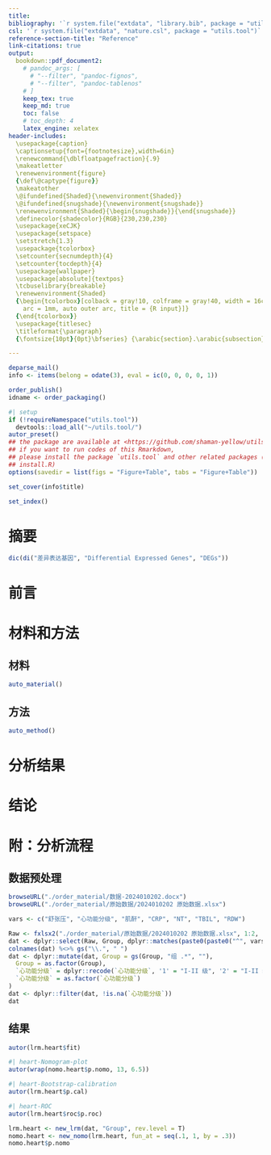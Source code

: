 ```yaml
---
title: 
bibliography: '`r system.file("extdata", "library.bib", package = "utils.tool")`'
csl: '`r system.file("extdata", "nature.csl", package = "utils.tool")`'
reference-section-title: "Reference"
link-citations: true
output:
  bookdown::pdf_document2:
    # pandoc_args: [
      # "--filter", "pandoc-fignos",
      # "--filter", "pandoc-tablenos"
    # ]
    keep_tex: true
    keep_md: true
    toc: false
    # toc_depth: 4
    latex_engine: xelatex
header-includes:
  \usepackage{caption}
  \captionsetup{font={footnotesize},width=6in}
  \renewcommand{\dblfloatpagefraction}{.9}
  \makeatletter
  \renewenvironment{figure}
  {\def\@captype{figure}}
  \makeatother
  \@ifundefined{Shaded}{\newenvironment{Shaded}}
  \@ifundefined{snugshade}{\newenvironment{snugshade}}
  \renewenvironment{Shaded}{\begin{snugshade}}{\end{snugshade}}
  \definecolor{shadecolor}{RGB}{230,230,230}
  \usepackage{xeCJK}
  \usepackage{setspace}
  \setstretch{1.3} 
  \usepackage{tcolorbox}
  \setcounter{secnumdepth}{4}
  \setcounter{tocdepth}{4}
  \usepackage{wallpaper}
  \usepackage[absolute]{textpos}
  \tcbuselibrary{breakable}
  \renewenvironment{Shaded}
  {\begin{tcolorbox}[colback = gray!10, colframe = gray!40, width = 16cm,
    arc = 1mm, auto outer arc, title = {R input}]}
  {\end{tcolorbox}}
  \usepackage{titlesec}
  \titleformat{\paragraph}
  {\fontsize{10pt}{0pt}\bfseries} {\arabic{section}.\arabic{subsection}.\arabic{subsubsection}.\arabic{paragraph}} {1em} {} []

---
```



```r
deparse_mail()
info <- items(belong = odate(3), eval = ic(0, 0, 0, 0, 1))

order_publish()
idname <- order_packaging()
```

```r
#| setup
if (!requireNamespace("utils.tool"))
  devtools::load_all("~/utils.tool/")
autor_preset()
## the package are available at <https://github.com/shaman-yellow/utils.tool>
## if you want to run codes of this Rmarkdown,
## please install the package `utils.tool` and other related packages (run
## install.R)
options(savedir = list(figs = "Figure+Table", tabs = "Figure+Table"))
```

```r
set_cover(info$title)
```

```r
set_index()
```

# 摘要 {#abstract}

```r
dic(di("差异表达基因", "Differential Expressed Genes", "DEGs"))

```

# 前言 {#introduction}

# 材料和方法 {#methods}

## 材料

```r
auto_material()
```

## 方法

```r
auto_method()
```

# 分析结果 {#results}

# 结论 {#dis}

# 附：分析流程 {#workflow}

## 数据预处理

```r
browseURL("./order_material/数据-2024010202.docx")
browseURL("./order_material/原始数据/2024010202 原始数据.xlsx")

vars <- c("舒张压", "心功能分级", "肌酐", "CRP", "NT", "TBIL", "RDW")

Raw <- fxlsx2("./order_material/原始数据/2024010202 原始数据.xlsx", 1:2, "Group")
dat <- dplyr::select(Raw, Group, dplyr::matches(paste0(paste0("^", vars), collapse = "|")))
colnames(dat) %<>% gs("\\.", " ")
dat <- dplyr::mutate(dat, Group = gs(Group, "组 .*", ""),
  Group = as.factor(Group),
  `心功能分级` = dplyr::recode(`心功能分级`, '1' = "I-II 级", '2' = "I-II 级", '3' = "III-IV 级", '4' = "III-IV 级"),
  `心功能分级` = as.factor(`心功能分级`)
)
dat <- dplyr::filter(dat, !is.na(`心功能分级`))
dat

```

## 结果

```r
autor(lrm.heart$fit)
```

```r
#| heart-Nomogram-plot
autor(wrap(nomo.heart$p.nomo, 13, 6.5))
```

```r
#| heart-Bootstrap-calibration
autor(lrm.heart$p.cal)
```

```r
#| heart-ROC
autor(lrm.heart$roc$p.roc)
```


```r
lrm.heart <- new_lrm(dat, "Group", rev.level = T)
nomo.heart <- new_nomo(lrm.heart, fun_at = seq(.1, 1, by = .3))
nomo.heart$p.nomo
```

